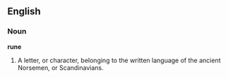 ==English==

===Noun===

'''rune'''

#A letter, or character, belonging to the written language of the ancient Norsemen, or Scandinavians.